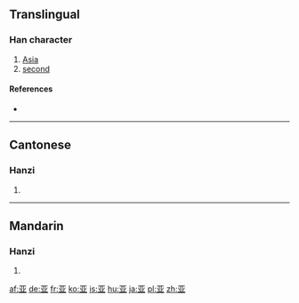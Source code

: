 {{also|亞|亜}}<!-- may be replaced by zh-forms -->
==Translingual==

===Han character===
{{Han char|rn=7|rad=二|as=04|sn=6|four=|canj=一廿金 (MTC)}}

# [[Asia]]
# [[second]]

====References====
* {{Han ref|kx=0087.081|hdz=10017.140|uh=4E9A|ud=20122}}

----

==Cantonese==

===Hanzi===
{{yue-hanzi|jyut=|y=a3, nga3|tra=亞}}

# {{defn|Cantonese|sort=二04}}

----

==Mandarin==

===Hanzi===
{{cmn-hanzi|tra=亞|pin=[[yà]] ([[ya4]]), [[yā]] ([[ya1]])|wg=ya<sup>1</sup>, ya<sup>4</sup>}}

# {{defn|Mandarin|sort=二04}}

[[af:亚]]
[[de:亚]]
[[fr:亚]]
[[ko:亚]]
[[is:亚]]
[[hu:亚]]
[[ja:亚]]
[[pl:亚]]
[[zh:亚]]